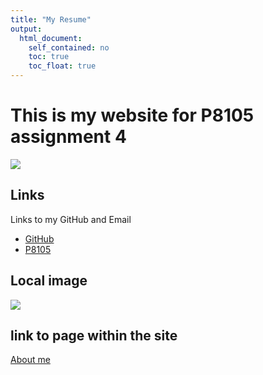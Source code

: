 ```yaml
---
title: "My Resume"
output: 
  html_document:
    self_contained: no
    toc: true
    toc_float: true
---
```


# This is my website for P8105 assignment 4

![](Columbia.jpg)

## Links

Links to my GitHub and Email

* [GitHub](https://github.com/Leooolzh/Leooolzh.github.io)
* [P8105](leomultiverse@gmail.com)

## Local image
![](Racoon.jpg)

## link to page within the site

[About me](about.html)

